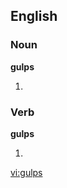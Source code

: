 ==English==

===Noun===
'''gulps'''

# {{plural of|[[gulp]]}}

===Verb===
'''gulps'''

# {{third-person singular of|[[gulp]]}}

[[vi:gulps]]